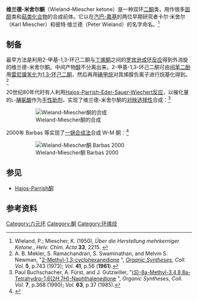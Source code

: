 {{Chembox
| ImageFile = Wieland-Miescherketone.svg
| ImageSize = 160px
| ImageName = 维兰德-米舍尔酮的结构
| NameEn = Wieland–Miescher ketone
| IUPACName = 8a-Methyl-3,4,7,8-tetrahydro-2''H''-naphthalene-1,6-dione
| IUPACNameZh = 
| SystematicName = 
| OtherNames = 
| Section1 = {{Chembox Identifiers
| CASNo = 20007-72-1
| CASNo_Ref = {{cascite|changed|??}}
| CASNo1 = 20007-72-1 
| CASNo1_Ref = {{cascite|changed|??}}
|   Abbreviations  =  
|   EINECS  =  
|   DrugBank  =  
|   PubChem  =  89262
|   SMILES  =  
|   InChI  =  
|   RTECS  =  
|   MeSHName  = 
|   ChEBI  = 
|   KEGG  =  
|   ATCCode_prefix  =  
|   ATCCode_suffix  =  
|   ATC_Supplemental  =   |  ChemSpiderID  =  80553
|  InChIKey  =  DNHDRUMZDHWHKG-UHFFFAOYAC
|  StdInChI  =  1S/C11H14O2/c1-11-6-5-9(12)7-8(11)3-2-4-10(11)13/h7H,2-6H2,1H3
|  StdInChIKey  =  DNHDRUMZDHWHKG-UHFFFAOYSA-N
}}
| Section2 = {{Chembox Properties
|  Formula = C<sub>11</sub>H<sub>14</sub>O<sub>2</sub>
|  MolarMass = 178.23
|  Appearance = 米色固体<ref name="acros">[http://search.be.acros.com/msds?for=acros&sup=acros&lang=DE&search=12733&button=Show Sicherheitsdatenblatt Acros]{{dead link|date=2018年4月 |bot=InternetArchiveBot |fix-attempted=yes }}</ref>
|  Density = 
|  MeltingPtCL = 47
|  MeltingPtCH = 50
|  Melting_notes = <ref name="acros" />
|  BoilingPtCL = 109
|  BoilingPtCH = 115
|  Boiling_notes = 6.7 [[帕斯卡_(单位)|Pa]]<ref>[http://www.sigmaaldrich.com/catalog/search/ProductDetail/ALDRICH/M65157 Sicherheitsdatenblatt Sigma-Aldrich]</ref>
|  Solubility = 
  }}
| Section7 = {{Chembox Hazards
|  EUClass = 
|  EUIndex = 
|  MainHazards = 
|  SPhrases = {{S24/25}}
|  RPhrases = 
  }}
}}
'''维兰德-米舍尔酮'''（Wieland–Miescher ketone）是一种双环[[二酮|二酮]]类，用作很多[[固醇|固醇]]类和[[萜类化合物|萜类化合物]]的合成前体。它以在[[汽巴-嘉基|汽巴-嘉基]]的两位早期研究者卡尔·米舍尔（Karl Miescher）和彼特·维兰德（Peter Wieland）的名字命名。<ref>Wieland, P.; Miescher, K. (1950), ''Über die Herstellung mehrkerniger Ketone.'', ''Helv. Chim. Acta'' '''33''', 2215. {{DOI|10.1002/hlca.19500330730}}</ref>

== 制备 == 
最早方法是利用2-甲基-1,3-环己二酮与[[丁烯酮|丁烯酮]]之间的[[罗宾逊成环反应|罗宾逊成环反应]]得到外消旋的维兰德-米舍尔酮。中间产物[[醇|醇]]不分离出来。2-甲基-1,3-环己二酮可由[[间苯二酚|间苯二酚]]用[[雷尼镍|雷尼镍]][[氢化|氢化]]为[[1,3-环己二酮|1,3-环己二酮]]，然后再用[[碘甲烷|碘甲烷]]对其烯醇负离子进行烷基化得到。<ref>A. B. Mekler, S. Ramachandran, S. Swaminathan, and Melvin S. Newman, "[http://www.orgsyn.org/orgsyn/prep.asp?prep=cv5p0743 2-Methyl-1,3-cyclohexanedione] {{Wayback|url=http://www.orgsyn.org/orgsyn/prep.asp?prep=cv5p0743 |date=20120728092339 }}", ''[[Organic_Syntheses|Organic Syntheses]]'', ''Coll. Vol.'' '''5''', p.743 (1973); ''Vol.'' '''41''', p.56 ('''1961''').</ref>

20世纪80年代时有人利用[[Hajos-Parrish-Eder-Sauer-Wiechert反应|Hajos-Parrish-Eder-Sauer-Wiechert反应]]，以催化量的<small>L</small>-[[脯氨酸|脯氨酸]]作为[[手性助剂|手性助剂]]，实现了维兰德-米舍尔酮的[[对映选择性|对映选择性]]合成：<ref>Paul Buchschacher, A. Fürst, and J. Gutzwiller, "[http://www.orgsyn.org/orgsyn/prep.asp?prep=cv7p0368 (''S'')-8a-Methyl-3,4,8,8a-Tetrahydro-1,6(2''H'',7''H'')-Naphthalenedione] {{Wayback|url=http://www.orgsyn.org/orgsyn/prep.asp?prep=cv7p0368 |date=20120728092335 }}", ''Organic Syntheses'', ''Coll. Vol.'' '''7''', p.368 (1990); ''Vol.'' '''63''', p.37 (1985).</ref>

:[[Image:Wieland-MiescherketoneSynthesis.svg|Wieland-Miescher酮的合成]]

2000年 Barbas 等实现了[[一锅合成法|一锅合成法]]合成 W-M 酮：<ref>{{cite journal en|title=A proline-catalyzed asymmetric Robinson annulation reaction|journal=[[Tetrahedron_Letters|Tetrahedron Letters]]|volume=41|issue=36|year=2000|pages=6951-6954|author= Tommy Bui and Carlos F. Barbas|doi=10.1016/S0040-4039(00)01180-1}}</ref>

:[[Image:WielandMiescherBarbas2000.svg|Wieland-Miescher酮 Barbas 2000]]

==参见==
*[[Hajos-Parrish酮|Hajos-Parrish酮]]

== 参考资料 ==
{{Reflist}}

[[Category:六元环|Category:六元环]]
[[Category:酮|Category:酮]]
[[Category:环烯烃|Category:环烯烃]]